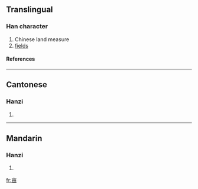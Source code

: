 {{see|畝}}<!-- may be replaced by zh-forms -->

==Translingual==
===Han character===
{{Han char|rn=8|rad=亠|as=05|sn=7|four=|canj=卜田 (YW)}}
# Chinese land measure
# [[fields]]
====References====
{{Han ref|kx=0088.161|hdz=10284.020|uh=4EA9|ud=20137}}
----
==Cantonese==
===Hanzi===
{{yue-hanzi|jyut=|y=mau5}}
# {{defn|Cantonese}}
----
==Mandarin==
===Hanzi===
{{cmn-hanzi|tra=畝|pin=[[mǔ]] ([[mu3]]), [[qìng]] ([[qing4]]), [[xīn]] ([[xin1]])|wg=mu<sup>3</sup>, ch'ing<sup>4</sup>, hsin<sup>1</sup>}}
# {{defn|Mandarin}}

[[fr:亩]]